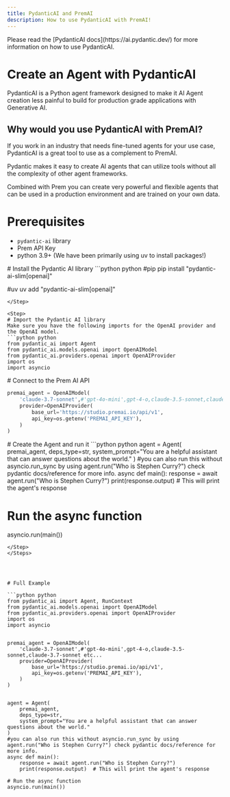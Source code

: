 ```yaml
---
title: PydanticAI and PremAI
description: How to use PydanticAI with PremAI!
---
```


<Note>
Please read the [PydanticAI docs](https://ai.pydantic.dev/) for more information on how to use PydanticAI.
</Note>

# Create an Agent with PydanticAI
PydanticAI is a Python agent framework designed to make it AI Agent creation less painful to build for production grade applications with Generative AI. 

## Why would you use PydanticAI with PremAI?

If you work in an industry that needs fine-tuned agents for your use case, PydanticAI is a great tool to use as a complement to PremAI.

Pydantic makes it easy to create AI agents that can utilize tools without all the complexity of other agent frameworks.

Combined with Prem you can create very powerful and flexible agents that can be used in a production environment and are trained on your own data.



# Prerequisites
- `pydantic-ai` library
- Prem API Key
- python 3.9+ (We have been primarily using uv to install packages!)
<Steps>
<Step>
# Install the Pydantic AI library
```python python
#pip
pip install "pydantic-ai-slim[openai]"

#uv
uv add "pydantic-ai-slim[openai]"
```
</Step>

<Step>
# Import the Pydantic AI library 
Make sure you have the following imports for the OpenAI provider and the OpenAI model.
```python python
from pydantic_ai import Agent
from pydantic_ai.models.openai import OpenAIModel
from pydantic_ai.providers.openai import OpenAIProvider
import os
import asyncio
```
</Step>

<Step>
# Connect to the Prem AI API

```python python
premai_agent = OpenAIModel(
    'claude-3.7-sonnet',#'gpt-4o-mini',gpt-4-o,claude-3.5-sonnet,claude-3.7-sonnet etc...
    provider=OpenAIProvider(
        base_url='https://studio.premai.io/api/v1', 
        api_key=os.getenv('PREMAI_API_KEY'),
    )
)
```
</Step>

<Step>
# Create the Agent and run it
```python python
agent = Agent(
    premai_agent,
    deps_type=str,
    system_prompt="You are a helpful assistant that can answer questions about the world."
)
#you can also run this without asyncio.run_sync by using agent.run("Who is Stephen Curry?") check pydantic docs/reference for more info.
async def main():
    response = await agent.run("Who is Stephen Curry?")
    print(response.output)  # This will print the agent's response

# Run the async function
asyncio.run(main())
```
</Step>
</Steps>




# Full Example

```python python
from pydantic_ai import Agent, RunContext
from pydantic_ai.models.openai import OpenAIModel
from pydantic_ai.providers.openai import OpenAIProvider
import os
import asyncio


premai_agent = OpenAIModel(
    'claude-3.7-sonnet',#'gpt-4o-mini',gpt-4-o,claude-3.5-sonnet,claude-3.7-sonnet etc...
    provider=OpenAIProvider(
        base_url='https://studio.premai.io/api/v1', 
        api_key=os.getenv('PREMAI_API_KEY'),
    )
)


agent = Agent(
    premai_agent,
    deps_type=str,
    system_prompt="You are a helpful assistant that can answer questions about the world."
)
#you can also run this without asyncio.run_sync by using agent.run("Who is Stephen Curry?") check pydantic docs/reference for more info.
async def main():
    response = await agent.run("Who is Stephen Curry?")
    print(response.output)  # This will print the agent's response

# Run the async function
asyncio.run(main())
```



